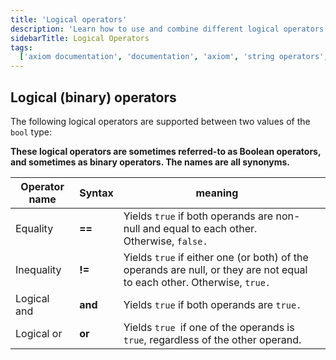 ```yaml
---
title: 'Logical operators'
description: 'Learn how to use and combine different logical operators in APL.'
sidebarTitle: Logical Operators
tags:
  ['axiom documentation', 'documentation', 'axiom', 'string operators', 'equality', 'inequality', 'logical and', 'logical or']
---
```


## Logical (binary) operators

The following logical operators are supported between two values of the `bool` type:

**These logical operators are sometimes referred-to as Boolean operators, and sometimes as binary operators. The names are all synonyms.**

| **Operator name** | **Syntax** | **meaning**                                                                                                             |     |
| ----------------- | ---------- | ----------------------------------------------------------------------------------------------------------------------- | --- |
| Equality          | **==**       | Yields `true` if both operands are non-null and equal to each other. Otherwise, `false.`                                |
| Inequality        | **!=**       | Yields `true` if either one (or both) of the operands are null, or they are not equal to each other. Otherwise, `true.` |
| Logical and       | **and**        | Yields `true` if both operands are `true.`                                                                              |
| Logical or        | **or**       | Yields `true `if one of the operands is `true`, regardless of the other operand.                                        |
